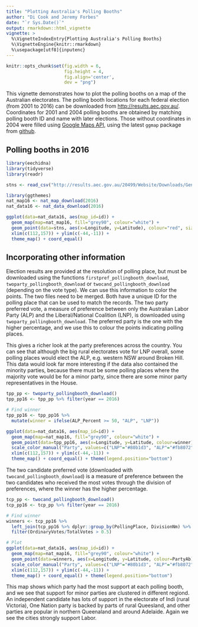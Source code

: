 ```yaml
---
title: "Plotting Australia's Polling Booths"
author: "Di Cook and Jeremy Forbes"
date: "`r Sys.Date()`"
output: rmarkdown::html_vignette
vignette: >
  %\VignetteIndexEntry{Plotting Australia's Polling Booths}
  %\VignetteEngine{knitr::rmarkdown}
  %\usepackage[utf8]{inputenc}
---
```


```r
knitr::opts_chunk$set(fig.width = 6,
                      fig.height = 4,
                      fig.align='center',
                      dev = "png")
```

This vignette demonstrates how to plot the polling booths on a map of the Australian electorates. The polling booth locations for each federal election (from 2001 to 2016) can be downloaded from [http://results.aec.gov.au/](http://results.aec.gov.au/). Coordinates for 2001 and 2004 polling booths are obtained by matching polling booth ID and name with later elections. Those without coordinates in 2004 were filled using [Google Maps API](https://cloud.google.com/maps-platform/), using the latest `ggmap` package from [github](https://github.com/dkahle/ggmap/).

## Polling booths in 2016

```r
library(eechidna)
library(tidyverse)
library(readr)

stns <- read_csv("http://results.aec.gov.au/20499/Website/Downloads/GeneralPollingPlacesDownload-20499.csv", skip=1)
```

```r
library(ggthemes)
nat_map16 <- nat_map_download(2016)
nat_data16 <- nat_data_download(2016)

ggplot(data=nat_data16, aes(map_id=id)) +
  geom_map(map=nat_map16, fill="grey90", colour="white") + 
  geom_point(data=stns, aes(x=Longitude, y=Latitude), colour="red", size=1, alpha=0.3, inherit.aes=FALSE) +
  xlim(c(112,157)) + ylim(c(-44,-11)) +
  theme_map() + coord_equal()
```

## Incorporating other information

Election results are provided at the resolution of polling place, but must be downloaded using the functions `firstpref_pollingbooth_download`, `twoparty_pollingbooth_download` or `twocand_pollingbooth_download` (depending on the vote type). We can use this information to color the points. The two files need to be merged. Both have a unique ID for the polling place that can be used to match the records. The two party preferred vote, a measure of preference between only the Australian Labor Party (ALP) and the Liberal/National Coalition (LNP), is downloaded using `twoparty_pollingbooth_download`. The preferred party is the one with the higher percentage, and we use this to colour the points indicating polling places. 

This gives a richer look at the party preferences across the country. You can see that although the big rural electorates vote for LNP overall, some polling places would elect the ALP, e.g. western NSW around Broken Hill. This data would look far more interesting if the data also contained the minority parties, because there must be some polling places where the majority vote would be for a minor party, since there are some minor party representatives in the House.  

```r
tpp_pp <- twoparty_pollingbooth_download()
tpp_pp16 <- tpp_pp %>% filter(year == 2016)

# Find winner
tpp_pp16 <- tpp_pp16 %>% 
  mutate(winner = ifelse(ALP_Percent >= 50, "ALP", "LNP"))

ggplot(data=nat_data16, aes(map_id=id)) +
  geom_map(map=nat_map16, fill="grey90", colour="white") + 
  geom_point(data=tpp_pp16, aes(x=Longitude, y=Latitude, colour=winner), size=1, alpha=0.3, inherit.aes=FALSE) +
  scale_color_manual("Party", values=c("LNP"="#80b1d3", "ALP"="#fb8072")) + 
  xlim(c(112,157)) + ylim(c(-44,-11)) +
  theme_map() + coord_equal() + theme(legend.position="bottom")
```

The two candidate preferred vote (downloaded with `twocand_pollingbooth_download`) is a measure of preference between the two candidates who received the most votes through the division of preferences, where the winner has the higher percentage.

```r
tcp_pp <- twocand_pollingbooth_download()
tcp_pp16 <- tcp_pp %>% filter(year == 2016)

# Find winner
winners <- tcp_pp16 %>% 
  left_join(tcp_pp16 %>% dplyr::group_by(PollingPlace, DivisionNm) %>% summarise(TotalVotes = sum(OrdinaryVotes)), by = c("PollingPlace", "DivisionNm")) %>% 
  filter(OrdinaryVotes/TotalVotes > 0.5)

# Plot
ggplot(data=nat_data16, aes(map_id=id)) +
  geom_map(map=nat_map16, fill="grey90", colour="white") + 
  geom_point(data=winners, aes(x=Longitude, y=Latitude, colour=PartyAb), size=1, alpha=0.6, inherit.aes=FALSE) +
  scale_color_manual("Party", values=c("LNP"="#80b1d3", "ALP"="#fb8072", "GRN" = "#33a02c", "XEN" = "#beaed4", "ON" = "#fdc086", "KAP" = "#ffff99", "IND" = "grey25")) + 
  xlim(c(112,157)) + ylim(c(-44,-11)) +
  theme_map() + coord_equal() + theme(legend.position="bottom")
```

This map shows which party had the most support at each polling booth, and we see that support for minor parties are clustered in different regiond. An independent candidate has lots of support in the electorate of Indi (rural Victoria), One Nation party is backed by parts of rural Queesland, and other parties are popular in northern Queenaland and around Adelaide. Again we see the cities strongly support Labor.

